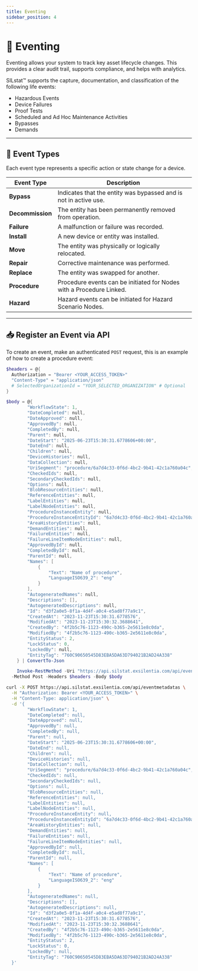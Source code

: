 ```yaml
---
title: Eventing
sidebar_position: 4
---
```



# 🔔 Eventing

Eventing allows your system to track key asset lifecycle changes. This provides a clear audit trail, supports compliance, and helps with analytics.

SILstat™ supports the capture, documentation, and classification of the following life events:
- Hazardous Events
- Device Failures
- Proof Tests
- Scheduled and Ad Hoc Maintenance Activities
- Bypasses
- Demands

---

## 📘 Event Types

Each event type represents a specific action or state change for a device.

| Event Type      | Description                                                           |
|------------------|----------------------------------------------------------------------|
| **Bypass**       | Indicates that the entity was bypassed and is not in active use.     |
| **Decommission** | The entity has been permanently removed from operation.              |
| **Failure**      | A malfunction or failure was recorded.                               |
| **Install**      | A new device or entity was installed.                                |
| **Move**         | The entity was physically or logically relocated.                    |
| **Repair**       | Corrective maintenance was performed.                                |
| **Replace**      | The entity was swapped for another.                                  |
| **Procedure**    | Procedure events can be initiated for Nodes with a Procedure Linked. |
| **Hazard**       | Hazard events can be initiated for Hazard Scenario Nodes.            |

---

## 📥 Register an Event via API

To create an event, make an authenticated `POST` request, this is an example of how to create a procedure event:

<Tabs> 
<TabItem value="powershell" label="PowerShell">

```powershell
$headers = @{
  Authorization = "Bearer <YOUR_ACCESS_TOKEN>"
  "Content-Type" = "application/json"
  # SelectedOrganizationId = "YOUR_SELECTED_ORGANIZATION" # Optional
}

$body = @{
        "WorkflowState": 1,
        "DateCompleted": null,
        "DateApproved": null,
        "ApprovedBy": null,
        "CompletedBy": null,
        "Parent": null,
        "DateStart": "2025-06-23T15:30:31.6778606+00:00",
        "DateEnd": null,
        "Children": null,
        "DeviceHistories": null,
        "DataCollection": null,
        "UriSegment": "procedure/6a7d4c33-0f6d-4bc2-9b41-42c1a760a04c",
        "CheckedIds": null,
        "SecondaryCheckedIds": null,
        "Options": null,
        "BlobResourceEntities": null,
        "ReferenceEntities": null,
        "LabelEntities": null,
        "LabelNodeEntities": null,
        "ProcedureInstanceEntity": null,
        "ProcedureInstanceEntityId": "6a7d4c33-0f6d-4bc2-9b41-42c1a760a04c",
        "AreaHistoryEntities": null,
        "DemandEntities": null,
        "FailureEntities": null,
        "FailureLineItemNodeEntities": null,
        "ApprovedById": null,
        "CompletedById": null,
        "ParentId": null,
        "Names": [
            {
                "Text": "Name of procedure",
                "LanguageISO639_2": "eng"
            }
        ],
        "AutogeneratedNames": null,
        "Descriptions": [],
        "AutogeneratedDescriptions": null,
        "Id": "d3f2a0e5-8f1a-4d4f-a0c4-e5ad8f77a9c1",
        "CreatedAt": "2023-11-23T15:30:31.6778576",
        "ModifiedAt": "2023-11-23T15:30:32.3688641",
        "CreatedBy": "4f2b5c76-1123-490c-b365-2e5611e8c0da",
        "ModifiedBy": "4f2b5c76-1123-490c-b365-2e5611e8c0da",
        "EntityStatus": 2,
        "LockStatus": 0,
        "LockedBy": null,
        "EntityTag": "760C90650545D83EBA5DA63D794021B2AD24A338"
    } | ConvertTo-Json

    Invoke-RestMethod -Uri "https://api.silstat.exsilentia.com/api/eventmetadatas" `
  -Method Post -Headers $headers -Body $body
```

</TabItem> 

<TabItem value="curl" label="CURL">

```bash
curl -X POST https://api.silstat.exsilentia.com/api/eventmetadatas \
  -H "Authorization: Bearer <YOUR_ACCESS_TOKEN>" \
  -H "Content-Type: application/json" \
  -d '{
        "WorkflowState": 1,
        "DateCompleted": null,
        "DateApproved": null,
        "ApprovedBy": null,
        "CompletedBy": null,
        "Parent": null,
        "DateStart": "2025-06-23T15:30:31.6778606+00:00",
        "DateEnd": null,
        "Children": null,
        "DeviceHistories": null,
        "DataCollection": null,
        "UriSegment": "procedure/6a7d4c33-0f6d-4bc2-9b41-42c1a760a04c",
        "CheckedIds": null,
        "SecondaryCheckedIds": null,
        "Options": null,
        "BlobResourceEntities": null,
        "ReferenceEntities": null,
        "LabelEntities": null,
        "LabelNodeEntities": null,
        "ProcedureInstanceEntity": null,
        "ProcedureInstanceEntityId": "6a7d4c33-0f6d-4bc2-9b41-42c1a760a04c",
        "AreaHistoryEntities": null,
        "DemandEntities": null,
        "FailureEntities": null,
        "FailureLineItemNodeEntities": null,
        "ApprovedById": null,
        "CompletedById": null,
        "ParentId": null,
        "Names": [
            {
                "Text": "Name of procedure",
                "LanguageISO639_2": "eng"
            }
        ],
        "AutogeneratedNames": null,
        "Descriptions": [],
        "AutogeneratedDescriptions": null,
        "Id": "d3f2a0e5-8f1a-4d4f-a0c4-e5ad8f77a9c1",
        "CreatedAt": "2023-11-23T15:30:31.6778576",
        "ModifiedAt": "2023-11-23T15:30:32.3688641",
        "CreatedBy": "4f2b5c76-1123-490c-b365-2e5611e8c0da",
        "ModifiedBy": "4f2b5c76-1123-490c-b365-2e5611e8c0da",
        "EntityStatus": 2,
        "LockStatus": 0,
        "LockedBy": null,
        "EntityTag": "760C90650545D83EBA5DA63D794021B2AD24A338"
  }'
```

</TabItem> 
</Tabs>
